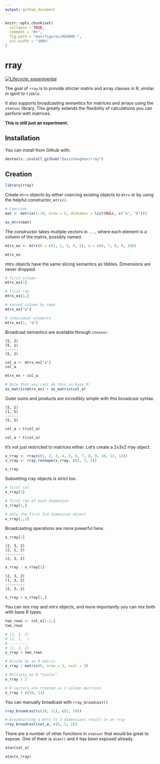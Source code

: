 ```yaml
---
output: github_document
---
```


<!-- README.md is generated from README.Rmd. Please edit that file -->

```r
knitr::opts_chunk$set(
  collapse = TRUE,
  comment = "#>",
  fig.path = "man/figures/README-",
  out.width = "100%"
)
```

# rray

[![Lifecycle: experimental](https://img.shields.io/badge/lifecycle-experimental-orange.svg)](https://www.tidyverse.org/lifecycle/#experimental)

The goal of `rray` is to provide stricter matrix and array classes in R, similar in spirit
to `tibble`.

It also supports broadcasting semantics for matrices and arrays using the
`xtensor` library. This greatly extends the flexibility of calculations you
can perform with matrices.

**This is still just an experiment.**

## Installation

You can install from Github with:

```r
devtools::install_github("DavisVaughan/rray")
```


## Creation

```r
library(rray)
```


Create `mtrx` objects by either coercing existing objects to `mtrx` or
by using the helpful constructor, `mtrx()`.

```r
# Coercion
mat <- matrix(1:10, nrow = 5, dimnames = list(NULL, c("a", "b")))

as_mtrx(mat)
```

The constructor takes multiple vectors in `...`, where each element is a column
of the matrix, possibly named.

```r
mtrx_ex <- mtrx(b = c(1, 2, 3, 4, 5), a = c(6, 7, 8, 9, 10))

mtrx_ex
```

mtrx objects have the same slicing semantics as tibbles. Dimensions are never
dropped.

```r
# first column
mtrx_ex[1]

# first row
mtrx_ex[1,]

# second column by name
mtrx_ex["a"]

# individual elements
mtrx_ex[1, "a"]
```

Broadcast semantics are available through `xtensor`.

```
(5, 2)
(5, 1)
------
(5, 2)
```

```r
col_a <- mtrx_ex["a"]
col_a

mtrx_ex + col_a

# Note that you cant do this in base R!
as_matrix(mtrx_ex) + as_matrix(col_a)
```

Outer sums and products are incredibly simple with this broadcast syntax.

```
(5, 1)
(1, 5)
------
(5, 5)
```


```r
col_a + t(col_a)

col_a * t(col_a)
```

It's not just restricted to matrices either. Let's create a 2x3x2 rray object.

```r
x_rray <- rray(c(1, 2, 3, 4, 5, 6, 7, 8, 9, 10, 11, 12))
x_rray <- rray_reshape(x_rray, c(2, 3, 2))

x_rray
```

Subsetting rray objects is strict too.

```r
# first col
x_rray[1]

# first row of each dimension
x_rray[1,]

# only the first 3rd dimension object
x_rray[,,1]
```

Broadcasting operations are more powerful here.

```r
x_rray[1]
```

```
(2, 3, 2)
(2, 1, 2)
---------
(2, 3, 2)
```

```r
x_rray - x_rray[1]
```

```
(2, 3, 2)
(1, 3, 2)
---------
(2, 3, 2)
```

```r
x_rray + x_rray[1,]
```

You can mix rray and mtrx objects, and more importantly you can mix both with
base R types.

```r
two_rows <- col_a[1:2,]
two_rows

# (2, 3, 2)
# (2, 1,  )
# ---------
# (2, 3, 2)
x_rray + two_rows
```

```r
# Divide by an R matrix
x_rray / matrix(5, nrow = 2, ncol = 3)

# Multiply an R "scalar"
x_rray / 2

# R vectors are treated as 1 column matrices
x_rray + c(10, 11)
```

You can manually broadcast with `rray_broadcast()`

```r
rray_broadcast(c(10, 11), c(2, 10))

# broadcasting a mtrx to 3 dimensions result in an rray
rray_broadcast(col_a, c(5, 3, 2))
```

There are a number of other functions in `xtensor` that would be great to expose.
One of them is `atan()` and it has been exposed already.

```r
atan(col_a)

atan(x_rray)
```

